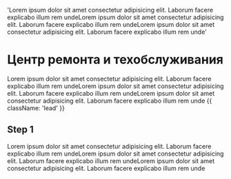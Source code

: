 'Lorem ipsum dolor sit amet consectetur adipisicing elit. Laborum facere explicabo illum rem undeLorem ipsum dolor sit amet consectetur adipisicing elit. Laborum facere explicabo illum rem undeLorem ipsum dolor sit amet consectetur adipisicing elit. Laborum facere explicabo illum rem unde'
  

# Центр ремонта и техобслуживания

Lorem ipsum dolor sit amet consectetur adipisicing elit. Laborum facere explicabo illum rem undeLorem ipsum dolor sit amet consectetur adipisicing elit. Laborum facere explicabo illum rem undeLorem ipsum dolor sit amet consectetur adipisicing elit. Laborum facere explicabo illum rem unde {{ className: 'lead' }}

## Step 1

Lorem ipsum dolor sit amet consectetur adipisicing elit. Laborum facere explicabo illum rem undeLorem ipsum dolor sit amet consectetur adipisicing elit. Laborum facere explicabo illum rem undeLorem ipsum dolor sit amet consectetur adipisicing elit. Laborum facere explicabo illum rem unde

